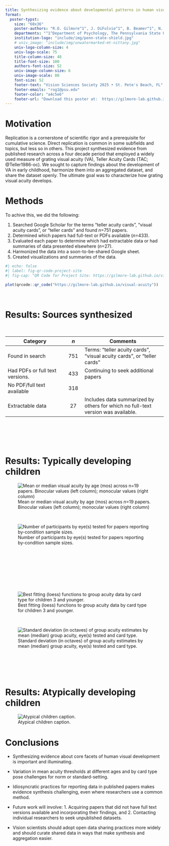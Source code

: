 ```yaml
---
title: Synthesizing evidence about developmental patterns in human visual acuity as measured by Teller Acuity Cards
format:
  poster-typst: 
    size: "60x36"
    poster-authors: "R.O. Gilmore^1^, J. DiFulvio^1^, B. Beamer^1^, N. Cruz^1^"
    departments: "^1^Department of Psychology, The Pennsylvania State University"
    institution-logo: "include/img/penn-state-shield.jpg"
    # univ_image: "include/img/unwatermarked-mt-nittany.jpg"
    univ-logo-column-size: 4
    univ-logo-scale: 75
    title-column-size: 48
    title-font-size: 100
    authors-font-size: 52
    univ-image-column-size: 6
    univ-image-scale: 80
    font-size: 52
    footer-text: "Vision Sciences Society 2025 • St. Pete's Beach, FL"
    footer-emails: "rog1@psu.edu"
    footer-color: "a4c5e6"
    footer-url: "Download this poster at:  https://gilmore-lab.github.io/vss-2025-poster"
---
```


# Motivation {-}

Replication is a cornerstone of scientific rigor and a prerequisite for cumulative science.
Direct replication is common in some subfields and topics, but less so in others.
This project synthesized evidence from published research across a four decade period that employed a widely used measure of grating visual acuity (VA), Teller Acuity Cards (TAC; @Teller1986-oc). 
We sought to capture findings about the development of VA in early childhood, harmonize them into an aggregated dataset, and share the dataset openly.
The ultimate goal was to characterize how grating visual acuity develops.

# Methods {-}

To achive this, we did the following:

1. Searched Google Scholar for the terms “teller acuity cards”, “visual acuity cards”, or “teller cards" and found *n*=751 papers.
2. Determined which papers had full-text or PDFs available (*n*=433).
3. Evaluated each paper to determine which had extractable data or had summaries of data presented elsewhere (*n*=27).
4. Harmonized the data into a soon-to-be-shared Google sheet.
5. Created visualizations and summaries of the data.

```r
#| echo: false
#| label: fig-qr-code-project-site
#| fig-cap: "QR Code for Project Site: https://gilmore-lab.github.io/visual-acuity"

plot(qrcode::qr_code("https://gilmore-lab.github.io/visual-acuity"))
```

\

# Results: Sources synthesized {-}

\

|**Category** | *n*      | **Comments** |
|----------------|:---:|----------------------|
| Found in search | 751 | Terms: “teller acuity cards”, “visual acuity cards”, or “teller cards” |
| Had PDFs or full text versions. | 433 | Continuing to seek additional papers |
| No PDF/full text available | 318 | |
| Extractable data | 27 | Includes data summarized by others for which no full-text version was available. |

\
\
\
\

# Results: Typically developing children {-}

![Mean or median visual acuity by age (mos) across *n*=19 papers. Binocular values (left column); monocular values (right column)](include/figs/fig-typical-group-by-age-paper-1.png){}

\

![Number of participants by eye(s) tested for papers reporting by-condition sample sizes.](include/figs/fig-typical-group-by-paper-n-subs-1.png)

\
\
\
\
\
\
\

![Best fitting (loess) functions to group acuity data by card type for children 3 and younger.](include/figs/fig-typical-group-by-age-less-than-3y-monoc-binoc-by-card-type-1.png)

\

![Standard deviation (in octaves) of group acuity estimates by mean (median) group acuity, eye(s) tested and card type.](include/figs/fig-typical-group-sd-by-threshold-1.png)

\
\
\
\

# Results: Atypically developing children {-}

![Atypical children caption.](include/figs/fig-atypical-group-by-age-1.png)

# Conclusions {-}

::: {.block fill="luma(210)" inset="5pt" radius="15pt" stroke="5pt + blue"}

- Synthesizing evidence about core facets of human visual development is important and illuminating.

- Variation in mean acuity thresholds at different ages and by card type pose challenges for norm or standard-setting.

- Idiosyncratic practices for reporting data in published papers makes evidence synthesis challenging, even where researchers use a common method.

- Future work will involve: 1. Acquiring papers that did not have full text versions available and incorporating their findings, and 2. Contacting individual researchers to seek unpublished datasets.

- Vision scientists should adopt open data sharing practices more widely and should curate shared data in ways that make synthesis and aggregation easier.
:::
